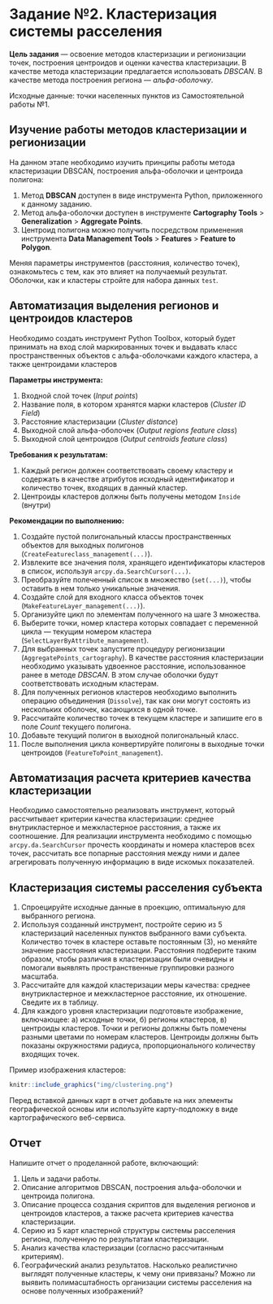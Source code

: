 # Задание №2. Кластеризация системы расселения {#points-clust-work}

__Цель задания__ — освоение методов кластеризации и регионизации точек, построения центроидов и оценки качества кластеризации. В качестве метода кластеризации предлагается использовать _DBSCAN_. В качестве метода построения региона — _альфа-оболочку_.

Исходные данные: точки населенных пунктов из Самостоятельной работы №1.

## Изучение работы методов кластеризации и регионизации {-}

На данном этапе необходимо изучить принципы работы метода кластеризации DBSCAN, построения альфа-оболочки и центроида полигона:

1. Метод __DBSCAN__ доступен в виде инструмента Python, приложенного к данному заданию.
2. Метод альфа-оболочки доступен в инструменте __Cartography Tools__ > __Generalization__ > __Aggregate Points__.
3. Центроид полигона можно получить посредством применения инструмента __Data Management Tools__ > __Features__ > __Feature to Polygon__.

Меняя параметры инструментов (расстояния, количество точек), ознакомьтесь с тем, как это влияет на получаемый результат. Оболочки, как и кластеры стройте для набора данных `test`.

## Автоматизация выделения регионов и центроидов кластеров {-}

Необходимо создать инструмент Python Toolbox, который будет принимать на вход слой маркированных точек и выдавать класс пространственных объектов с альфа-оболочками каждого кластера, а также центроидами кластеров

__Параметры инструмента:__

1. Входной слой точек (_Input points_)
2. Название поля, в котором хранятся марки кластеров (_Cluster ID Field_)
3. Расстояние кластеризации (_Сluster distance_)
4. Выходной слой альфа-оболочек (_Output regions feature class_)
5. Выходной слой центроидов (_Output centroids feature class_)

__Требования к результатам:__

1. Каждый регион должен соответствовать своему кластеру и содержать в качестве атрибутов исходный идентификатор и количество точек, входящих в данный кластер.
2. Центроиды кластеров должны быть получены методом `Inside` (внутри)

__Рекомендации по выполнению:__

1. Создайте пустой полигональный классы пространственных объектов для выходных полигонов (`CreateFeatureclass_management(...)`).
2. Извлеките все значения поля, хранящего идентификаторы кластеров в список, используя `arcpy.da.SearchCursor(...)`.
3. Преобразуйте полeченный список в множество (`set(...)`), чтобы оставить в нем только уникальные значения.
4. Создайте слой для входного класса объектов точек (`MakeFeatureLayer_management(...)`).
5. Организуйте цикл по элементам полученного на шаге 3 множества.
6. Выберите точки, номер кластера которых совпадает с переменной цикла — текущим номером кластера (`SelectLayerByAttribute_management`).
7. Для выбранных точек запустите процедуру регионизации (`AggregatePoints_cartography`).  В качестве расстояния кластеризации необходимо указывать удвоенное расстояние, использованное ранее в методе _DBSCAN_. В этом случае оболочки будут соответствовать исходным кластерам.
8. Для полученных регионов кластеров необходимо выполнить операцию объединения (`Dissolve`), так как они могут состоять из нескольких оболочек, касающихся в одной точке.
9. Рассчитайте количество точек в текущем кластере и запишите его в поле _Count_ текущего полигона.
10. Добавьте текущий полигон в выходной полигональный класс.
11. После выполнения цикла конвертируйте полигоны в выходные точки центроидов (`FeatureToPoint_management`).

## Автоматизация расчета критериев качества кластеризации

Необходимо самостоятельно реализовать инструмент, который рассчитывает критерии качества кластеризации: среднее внутрикластерное и межкластерное расстояния, а также их соотношение. Для реализации инструмента необходимо с помощью `arcpy.da.SearchCursor` прочесть координаты и номера кластеров всех точек, рассчитать все попарные расстояния между ними и далее агрегировать полученную информацию в виде искомых показателей.

## Кластеризация системы расселения субъекта {-}

1. Cпроецируйте исходные данные в проекцию, оптимальную для выбранного региона. 
2. Используя созданный инструмент, постройте серию из 5 кластеризаций населенных пунктов выбранного вами субъекта. Количество точек в кластере оставьте постоянным (3), но меняйте значение расстояния кластеризации. Расстояния подберите таким образом, чтобы различия в кластеризации были очевидны и помогали выявлять пространственные группировки разного масштаба.
3. Рассчитайте для каждой кластеризации меры качества: среднее внутрикластерное и межкластерное расстояние, их отношение. Сведите их в таблицу.
4. Для каждого уровня кластеризации подготовьте изображение, включающее: а) исходные точки, б) регионы кластеров, в) центроиды кластеров. Точки и регионы должны быть помечены разными цветами по номерам кластеров. Центроиды должны быть показаны окружностями радиуса, пропорционального количеству входящих точек. 

Пример изображения кластеров:
```r
knitr::include_graphics("img/clustering.png")
```

Перед вставкой данных карт в отчет добавьте на них элементы географической основы или используйте карту-подложку в виде картографического веб-сервиса.

## Отчет {-}

Напишите отчет о проделанной работе, включающий:

1. Цель и задачи работы.
2. Описание алгоритмов DBSCAN, построения альфа-оболочки и центроида полигона.
3. Описание процесса создания скриптов для выделения регионов и центроидов кластеров, а также расчета критериев качества кластеризации.
4. Серию из 5 карт кластерной структуры системы расселения региона, полученную по результатам кластеризации.
5. Анализ качества кластеризации (согласно рассчитанным критериям).
6. Географический анализ результатов. Насколько реалистично выглядят полученные кластеры, к чему они привязаны? Можно ли выявить полимасштабность организации системы расселения на основе полученных изображений?